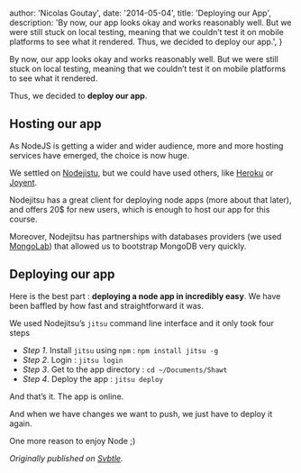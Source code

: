 
  author: 'Nicolas Goutay',
  date: '2014-05-04',
  title: 'Deploying our App',
  description:
    'By now, our app looks okay and works reasonably well. But we were still stuck on local testing, meaning that we couldn’t test it on mobile platforms to see what it rendered. Thus, we decided to deploy our app.',
}



By now, our app looks okay and works reasonably well. But we were still stuck on local testing, meaning that we couldn’t test it on mobile platforms to see what it rendered.

Thus, we decided to **deploy our app**.

## Hosting our app

As NodeJS is getting a wider and wider audience, more and more hosting services have emerged, the choice is now huge.

We settled on [Nodejistu](http://www.nodejitsu.com/), but we could have used others, like [Heroku](http://www.heroku.com/) or [Joyent](http://www.joyent.com/).

Nodejitsu has a great client for deploying node apps (more about that later), and offers 20\$ for new users, which is enough to host our app for this course.

Moreover, Nodejitsu has partnerships with databases providers (we used [MongoLab](http://www.mongolab.com/)) that allowed us to bootstrap MongoDB very quickly.

## Deploying our app

Here is the best part : **deploying a node app in incredibly easy**. We have been baffled by how fast and straightforward it was.

We used Nodejitsu’s `jitsu` command line interface and it only took four steps

- _Step 1_. Install `jitsu` using `npm` : `npm install jitsu -g`
- _Step 2_. Login : `jitsu login`
- _Step 3_. Get to the app directory : `cd ~/Documents/Shawt`
- _Step 4_. Deploy the app : `jitsu deploy`

And that’s it. The app is online.

And when we have changes we want to push, we just have to deploy it again.

One more reason to enjoy Node ;)

_Originally published on [Svbtle](https://shawt.svbtle.com/deploying-our-app)._
